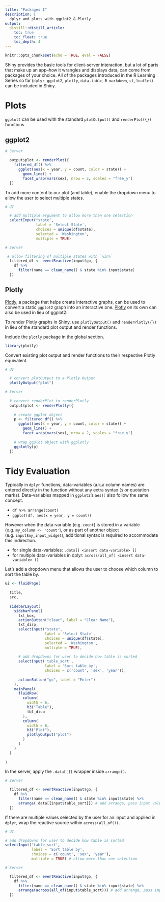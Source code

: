 ```yaml
---
title: "Packages I"
description: |
  dplyr and plots with ggplot2 & Plotly
output: 
  distill::distill_article:
    toc: true
    toc_float: true
    toc_depth: 4
---
```


```r
knitr::opts_chunk$set(echo = TRUE, eval = FALSE)
```

Shiny provides the basic tools for client-server interaction, but a lot of parts that make up an app--how it wrangles and displays data, can come from packages of your choice. All of the packages introduced in the R Learning Series so far (`dplyr`, `ggplot2`, `plotly`, `data.table`, `R markdown`, `sf`, `leaflet`) can be included in Shiny.

# Plots

`ggplot2` can be used with the standard `plotOutput()` and `renderPlot({})` functions. 

## ggplot2

```r
# Server

  output$plot <- renderPlot({
    filtered_df() %>% 
      ggplot(aes(x = year, y = count, color = state)) +
        geom_line() +
        facet_wrap(vars(sex), nrow = 2, scales = "free_y")
  })

```

To add more content to our plot (and table), enable the dropdown menu to allow the user to select multiple states.

```r
# UI 

  # add multiple argument to allow more than one selection
  selectInput("state",
              label = 'Select State',
              choices = unique(df$state),
              selected = 'Washington',
              multiple = TRUE)
```

```r
# Server

 # allow filtering of multiple states with `%in%`
  filtered_df <- eventReactive(input$go, {
    df %>% 
      filter(name == clean_name() & state %in% input$state)
  })
```

## Plotly

[Plotly](https://plotly.com/ggplot2/), a package that helps create interactive graphs, can be used to convert a static `ggplot2` graph into an interactive one. [Plotly](https://plotly.com/r/) on its own can also be used in lieu of ggplot2. 

To render Plotly graphs in Shiny, use `plotlyOutput()` and `renderPlotly({})` in lieu of the standard plot output and render functions. 

Include the `plotly` package in the global section.

```r
library(plotly)
```

Convert existing plot output and render functions to their respective Plotly equivalent.

```r
# UI

  # convert plotOutput to a Plotly Output
  plotlyOutput("plot")

```

```r
# Server
  
  # convert renderPlot to renderPlotly
  output$plot <- renderPlotly({
    
    # create ggplot object
    p <- filtered_df() %>% 
      ggplot(aes(x = year, y = count, color = state)) +
        geom_line() +
        facet_wrap(vars(sex), nrow = 2, scales = "free_y")
    
    # wrap ggplot object with ggplotly
    ggplotly(p)
  })

```

# Tidy Evaluation

Typically in `dplyr` functions, data-variables (a.k.a column names) are entered directly in the function without any extra syntax (`$` or quotation marks). Data-variables mapped in `ggplot2`’s `aes()` also follow the same concept.

  - `df %>% arrange(count)`
  - `ggplot(df, aes(x = year, y = count))`

However when the data-variable (e.g. `count`) is stored in a variable (e.g. `my_column <- 'count'`), or as part of another object (e.g. `input$my_input_widget`), additional syntax is required to accommodate this indirection. 

  - for single data-variables: `.data[[ <insert data-variable> ]]`
  - for multiple data-variables in dplyr: `across(all_of( <insert data-variable> ))`

Let's add a dropdown menu that allows the user to choose which column to sort the table by.

```r

ui <- fluidPage(
  
  title,
  src,
  
  sidebarLayout(
    sidebarPanel(
      txt_box,
      actionButton("clear", label = "Clear Name"),
      txt_disp,
      selectInput("state",
                  label = 'Select State',
                  choices = unique(df$state),
                  selected = 'Washington',
                  multiple = TRUE),
      
      # add dropdowns for user to decide how table is sorted 
      selectInput('table_sort',
                  label = 'Sort table by',
                  choices = c('count', 'sex', 'year')),
      
      actionButton("go", label = "Enter")
    ),
    mainPanel(
      fluidRow(
        column(
          width = 6,
          h3("Table"),
          tbl_disp
        ),
        column(
          width = 6,
          h3("Plot"),
          plotlyOutput("plot")
        )
      )
    )
  )
  
)
```

In the server, apply the `.data[[]]` wrapper inside `arrange()`.

```r
# Server

  filtered_df <- eventReactive(input$go, {
    df %>%
      filter(name == clean_name() & state %in% input$state) %>% 
      arrange(.data[[input$table_sort]]) # add arrange, pass input value using tidy evaluation syntax
  })
```

If there are multiple values selected by the user for an input and applied in `dplyr`, wrap the reactive source within `across(all_of())`.

```r
# UI

# add dropdowns for user to decide how table is sorted 
selectInput('table_sort',
            label = 'Sort table by',
            choices = c('count', 'sex', 'year'),
            multiple = TRUE) # allow more than one selection

```


```r
# Server

  filtered_df <- eventReactive(input$go, {
    df %>%
      filter(name == clean_name() & state %in% input$state) %>% 
      arrange(across(all_of(input$table_sort))) # add arrange, pass input value using tidy evaluation syntax
  })
```

